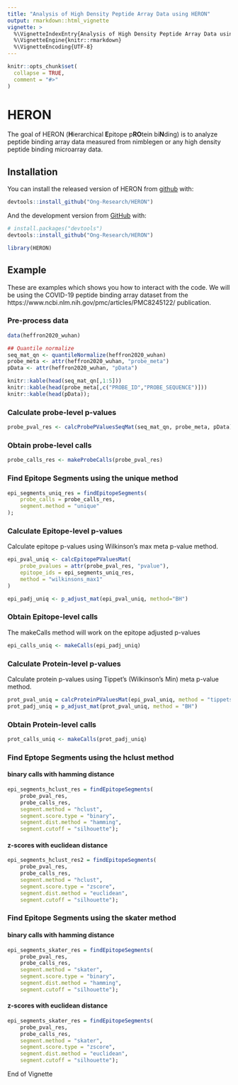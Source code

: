 ```yaml
---
title: "Analysis of High Density Peptide Array Data using HERON"
output: rmarkdown::html_vignette
vignette: >
  %\VignetteIndexEntry{Analysis of High Density Peptide Array Data using HERON}
  %\VignetteEngine{knitr::rmarkdown}
  %\VignetteEncoding{UTF-8}
---
```


```r
knitr::opts_chunk$set(
  collapse = TRUE,
  comment = "#>"
)
```

# HERON

<!-- badges: start -->
<!-- badges: end -->

The goal of HERON (**H**ierarchical **E**pitope p**RO**tein bi**N**ding) is to
analyze peptide binding array data measured from nimblegen or any high density
peptide binding microarray data.

## Installation

You can install the released version of HERON from 
[github](https://github.com/Ong-Research/HERON) with:

``` r
devtools::install_github("Ong-Research/HERON")
```

And the development version from 
[GitHub](https://github.com/Ong-Research/HERON) with:

``` r
# install.packages("devtools")
devtools::install_github("Ong-Research/HERON")
```


```r
library(HERON)
```

## Example

These are examples which shows you how to interact with the code.  We will be
using the COVID-19 peptide binding array dataset from the 
https://www.ncbi.nlm.nih.gov/pmc/articles/PMC8245122/ publication.


### Pre-process data


```r
data(heffron2020_wuhan)

## Quantile normalize
seq_mat_qn <- quantileNormalize(heffron2020_wuhan)
probe_meta <- attr(heffron2020_wuhan, "probe_meta")
pData <- attr(heffron2020_wuhan, "pData")

knitr::kable(head(seq_mat_qn[,1:5]))
knitr::kable(head(probe_meta[,c("PROBE_ID","PROBE_SEQUENCE")]))
knitr::kable(head(pData));

```

### Calculate probe-level p-values

```r

probe_pval_res <- calcProbePValuesSeqMat(seq_mat_qn, probe_meta, pData)

```

### Obtain probe-level calls

```r

probe_calls_res <- makeProbeCalls(probe_pval_res)

```

### Find Epitope Segments using the unique method

```r

epi_segments_uniq_res = findEpitopeSegments(
    probe_calls = probe_calls_res,
    segment.method = "unique"
);

```

### Calculate Epitope-level p-values


Calculate epitope p-values using Wilkinson's max meta p-value method. 
```r
epi_pval_uniq <- calcEpitopePValuesMat(
    probe_pvalues = attr(probe_pval_res, "pvalue"), 
    epitope_ids = epi_segments_uniq_res, 
    method = "wilkinsons_max1"
)

epi_padj_uniq <- p_adjust_mat(epi_pval_uniq, method="BH")

```

### Obtain Epitope-level calls

The makeCalls method will work on the epitope adjusted p-values 

```r

epi_calls_uniq <- makeCalls(epi_padj_uniq)

```

### Calculate Protein-level p-values

Calculate protein p-values using Tippet's (Wilkinson's Min) meta p-value method.

```r
prot_pval_uniq = calcProteinPValuesMat(epi_pval_uniq, method = "tippets");
prot_padj_uniq = p_adjust_mat(prot_pval_uniq, method = "BH")

```

### Obtain Protein-level calls

```r
prot_calls_uniq <- makeCalls(prot_padj_uniq)
```

### Find Eptope Segments using the hclust method

#### binary calls with hamming distance

```r
epi_segments_hclust_res = findEpitopeSegments(
    probe_pval_res, 
    probe_calls_res,
    segment.method = "hclust",
    segment.score.type = "binary",
    segment.dist.method = "hamming",
    segment.cutoff = "silhouette");
```

#### z-scores with euclidean distance

```r
epi_segments_hclust_res2 = findEpitopeSegments(
    probe_pval_res, 
    probe_calls_res,
    segment.method = "hclust",
    segment.score.type = "zscore",
    segment.dist.method = "euclidean",
    segment.cutoff = "silhouette");
```



### Find Epitope Segments using the skater method

#### binary calls with hamming distance


```r
epi_segments_skater_res = findEpitopeSegments(
    probe_pval_res, 
    probe_calls_res,
    segment.method = "skater",
    segment.score.type = "binary",
    segment.dist.method = "hamming",
    segment.cutoff = "silhouette");
```

#### z-scores with euclidean distance

```r
epi_segments_skater_res = findEpitopeSegments(
    probe_pval_res, 
    probe_calls_res,
    segment.method = "skater",
    segment.score.type = "zscore",
    segment.dist.method = "euclidean",
    segment.cutoff = "silhouette");
```



End of Vignette




